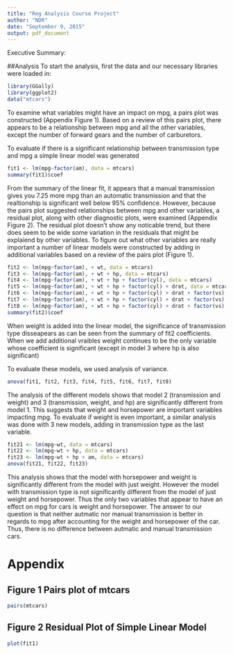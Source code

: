 ```yaml
---
title: "Reg Analysis Course Project"
author: "NDR"
date: "September 9, 2015"
output: pdf_document
---
```

Executive Summary: 


##Analysis
To start the analysis, first the data and our necessary libraries were loaded in:
```r
library(GGally)
library(ggplot2)
data("mtcars")
```
To examine what variables might have an impact on mpg, a pairs plot was constructed (Appendix Figure 1). Based on a review of this pairs plot, there appears to be a relationship between mpg and all the other variables, except the number of forward gears and the number of carburetors. 

To evaluate if there is a significant relationship between transmission type and mpg a simple linear model was generated 
```r
fit1 <- lm(mpg~factor(am), data = mtcars)
summary(fit1)$coef
```
From the summary of the linear fit, it appears that a manual transmission gives you 7.25 more mpg than an automatic transmission and that the realtionship is significant well below 95% confidence. However, because the pairs plot suggested relationships between mpg and other variables, a residual plot, along with other diagnostic plots, were examined (Appendix Figure 2). The residual plot doesn't show any noticable trend, but there does seem to be wide some variation in the residuals that might be explaiend by other variables. 
To figure out what other variables are really important a number of linear models were constructed  by adding in additional variables based on a review of the pairs plot (Figure 1). 
```r
fit2 <- lm(mpg~factor(am), + wt, data = mtcars)
fit3 <- lm(mpg~factor(am), + wt + hp, data = mtcars)
fit4 <- lm(mpg~factor(am), + wt + hp + factor(cyl), data = mtcars)
fit5 <- lm(mpg~factor(am), + wt + hp + factor(cyl) + drat, data = mtcars)
fit6 <- lm(mpg~factor(am), + wt + hp + factor(cyl) + drat + factor(vs), data = mtcars)
fit7 <- lm(mpg~factor(am), + wt + hp + factor(cyl) + drat + factor(vs) + qsec, data = mtcars)
fit8 <- lm(mpg~factor(am), + wt + hp + factor(cyl) + drat + factor(vs) + qsec + disp, data = mtcars)
summary(fit2)$coef
```
When weight is added into the linear model, the significance of transmission type disseapears as can be seen from the summary of fit2 coefficients. When we add additional vraibles weight continues to be the only variable whose coefficient is significant (except in model 3 where hp is also significant)

To evaluate these models, we used analysis of variance.
```r
anova(fit1, fit2, fit3, fit4, fit5, fit6, fit7, fit8)
```
The analysis of the different models shows that model 2 (transmission and weight) and 3 (transmission, weight, and hp) are significantly different from model 1. This suggests that weight and horsepower are important variables impacting mpg. To evaluate if weight is even important, a similar analysis was done with 3 new models, adding in transmission type as the last variable. 
```r
fit21 <- lm(mpg~wt, data = mtcars)
fit22 <- lm(mpg~wt + hp, data = mtcars)
fit23 <- lm(mpg~wt + hp + am, data = mtcars)
anova(fit21, fit22, fit23)
```
This analysis shows that the model with horsepower and weight is significantly different from the model with just weight. However the model with transmission type is not significantly different from the model of just weight and horsepower. Thus the only two variables that appear to have an effect on mpg for cars is weight and horsepower. The answer to our question is that neither autmatic nor manual transmission is better in regards to mpg after accounting for the weight and horsepower of the car. Thus, there is no difference between autmatic and manual transmission cars.

# Appendix
## Figure 1 Pairs plot of mtcars
```r
pairs(mtcars)
```

## Figure 2 Residual Plot of Simple Linear Model
```r
plot(fit1)
```